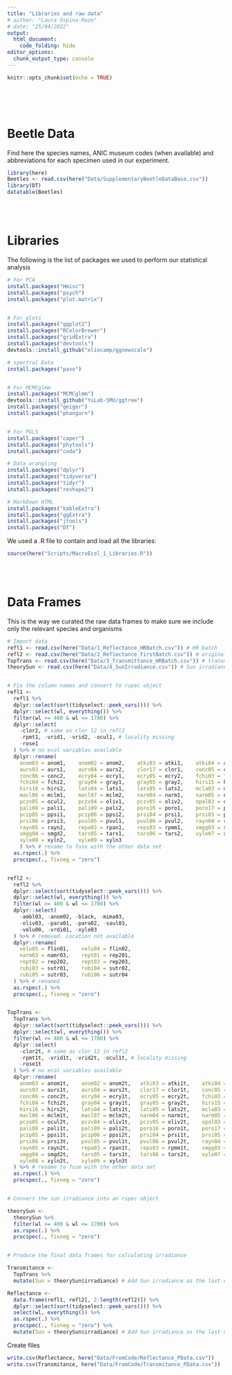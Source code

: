 ```yaml
---
title: "Libraries and raw data"
# author: "Laura Ospina-Rozo"
# date: "25/04/2022"
output:
  html_document: 
    code_folding: hide
editor_options:
  chunk_output_type: console
---
```


```r
knitr::opts_chunk$set(echo = TRUE)
```

<br>
<br>
<br>

# Beetle Data

Find here the species names, ANIC museum codes (when available) and abbreviations for each specimen used in our experiment.

```r
library(here)
Beetles <- read.csv(here("Data/SupplementaryBeetleDataBase.csv"))
library(DT)
datatable(Beetles)
```

<br>
<br>

# Libraries

The following is the list of packages we used to perform our statistical analysis

```r

# For PCA
install.packages("Hmisc")
install.packages("psych")
install.packages("plot.matrix")


# For plots
install.packages("ggplot2")
install.packages("RColorBrewer")
install.packages("gridExtra")
install.packages("devtools")
devtools::install_github("eliocamp/ggnewscale")

# spectral Data
install.packages("pavo")


# For MCMCglmm
install.packages("MCMCglmm")
devtools::install_github("YuLab-SMU/ggtree")
install.packages("geiger")
install.packages("phangorn")


# For PGLS
install.packages("caper")
install.packages("phytools")
install.packages("coda")

# Data wrangling
install.packages("dplyr")
install.packages("tidyverse")
install.packages("tidyr")
install.packages("reshape2")

# MarkDown HTML
install.packages("kableExtra")
install.packages("ggExtra")
install.packages("jtools")
install.packages("DT")
```

We used a .R file to contain and load all the libraries:

```r
source(here("Scripts/MacroEcol_1_Libraries.R"))
```

<br>
<br>

# Data Frames

This is the way we curated the raw data frames to make sure we include only the relevant species and organisms

```r
# Import data
refl1 <- read.csv(here("Data/1_Reflectance_HRBatch.csv")) # HR batch
refl2 <- read.csv(here("Data/2_Reflectance_FirstBatch.csv")) # original
TopTrans <- read.csv(here("Data/3_Transmittance_HRBatch.csv")) # transmittance
theorySun <- read.csv(here("Data/4_SunIrradiance.csv")) # Sun irradiance


# Fix the column names and convert to rspec object
refl1 <-
  refl1 %>%
  dplyr::select(sort(tidyselect::peek_vars())) %>%
  dplyr::select(wl, everything()) %>%
  filter(wl >= 400 & wl <= 1700) %>%
  dplyr::select(
    -clor2, # same as clor 12 in refl2
    -rpmt1, -vrid1, -vrid2, -ocul1, # locality missing
    -rose1
  ) %>% # no ecol variables available
  dplyr::rename(
    anom03 = anom1,    anom02 = anom2,    atki03 = atki1,    atki04 = atki2,
    aurs03 = aurs1,    aurs04 = aurs2,    clor17 = clor1,    conc05 = conc1,
    conc06 = conc2,    ecry04 = ecry1,    ecry05 = ecry2,    fchi03 = fchi1,
    fchi04 = fchi2,    gray04 = gray1,    gray05 = gray2,    hirs15 = hirs1,
    hirs16 = hirs2,    lats04 = lats1,    lats05 = lats2,    mcla03 = mcla1,
    macl06 = mclm1,    macl07 = mclm2,    narm04 = narm1,    narm05 = narm2,
    pczo05 = ocul2,    pczv04 = oliv1,    pczv05 = oliv2,    opal03 = opal1,
    pali08 = pali1,    pali09 = pali2,    poro16 = poro1,    poro17 = poro2,
    pczp05 = ppsi1,    pczp06 = ppsi2,    prsi04 = prsi1,    prsi05 = prsi2,
    prsi06 = prsi3,    pvul05 = pvul1,    pvul06 = pvul2,    rayn04 = rayn1,
    rayn05 = rayn2,    repa03 = rpan1,    reps03 = rpmm1,    smgg03 = smgd1,
    smgg04 = smgd2,    tars05 = tars1,    tars06 = tars2,    xyle07 = xyln1,
    xyle08 = xyln2,    xyle09 = xyln3 
    ) %>% # rename to fuse with the other data set
  as.rspec(.) %>%
  procspec(., fixneg = "zero")


refl2 <-
  refl2 %>%
  dplyr::select(sort(tidyselect::peek_vars())) %>%
  dplyr::select(wl, everything()) %>%
  filter(wl >= 400 & wl <= 1700) %>%
  dplyr::select(
    -ambl03, -anom02, -black, -mima03,
    -oliv03, -para01, -para02, -saul03,
    -velu00, -vrdi01, -xyle03
  ) %>% # removed. Location not available
  dplyr::rename(
    velu05 = flin01,    velu04 = flin02,
    narm03 = namr03,    rept01 = rep201,
    rept02 = rep202,    rept03 = rep203,
    rubi03 = sutr01,    rubi04 = sutr02,
    rubi05 = sutr03,    rubi06 = sutr04
  ) %>% # renamed
  as.rspec(.) %>%
  procspec(., fixneg = "zero")


TopTrans <-
  TopTrans %>%
  dplyr::select(sort(tidyselect::peek_vars())) %>%
  dplyr::select(wl, everything()) %>%
  filter(wl >= 400 & wl <= 1700) %>%
  dplyr::select(
    -clor2t, # same as clor 12 in refl2
    -rpmt1t, -vrid1t, -vrid2t, -ocul1t, # locality missing
    -rose1t
  ) %>% # no ecol variables available
  dplyr::rename(
    anom03 = anom1t,    anom02 = anom2t,   atki03 = atki1t,    atki04 = atki2t,
    aurs03 = aurs1t,    aurs04 = aurs2t,   clor17 = clor1t,    conc05 = conc1t,
    conc06 = conc2t,    ecry04 = ecry1t,   ecry05 = ecry2t,    fchi03 = fchi1t,
    fchi04 = fchi2t,    gray04 = gray1t,   gray05 = gray2t,    hirs15 = hirs1t,
    hirs16 = hirs2t,    lats04 = lats1t,   lats05 = lats2t,    mcla03 = mcla1t,
    macl06 = mclm1t,    macl07 = mclm2t,   narm04 = narm1t,    narm05 = narm2t,
    pczo05 = ocul2t,    pczv04 = oliv1t,   pczv05 = oliv2t,    opal03 = opal1t,
    pali08 = pali1t,    pali09 = pali2t,   poro16 = poro1t,    poro17 = poro2t,
    pczp05 = ppsi1t,    pczp06 = ppsi2t,   prsi04 = prsi1t,    prsi05 = prsi2t,
    prsi06 = prsi3t,    pvul05 = pvul1t,   pvul06 = pvul2t,    rayn04 = rayn1t,
    rayn05 = rayn2t,    repa03 = rpan1t,   reps03 = rpmm1t,    smgg03 = smgd1t,
    smgg04 = smgd2t,    tars05 = tars1t,   tars06 = tars2t,    xyle07 = xyln1t,
    xyle08 = xyln2t,    xyle09 = xyln3t
  ) %>% # rename to fuse with the other data set
  as.rspec(.) %>%
  procspec(., fixneg = "zero")


# Convert the sun irradiance into an rspec object

theorySun <-
  theorySun %>%
  filter(wl >= 400 & wl <= 1700) %>%
  as.rspec(.) %>%
  procspec(., fixneg = "zero")


# Produce the final data frames for calculating irradiance

Transmitance <-
  TopTrans %>%
  mutate(Sun = theorySun$irradiance) # Add Sun irradiance as the last column

Reflectance <-
  data.frame(refl1, refl2[, 2:length(refl2)]) %>%
  dplyr::select(sort(tidyselect::peek_vars())) %>%
  select(wl, everything()) %>%
  as.rspec(.) %>%
  procspec(., fixneg = "zero") %>%
  mutate(Sun = theorySun$irradiance) # Add Sun irradiance as the last column
```

Create files

```r

write.csv(Reflectance, here("Data/FromCode/Reflectance_PData.csv"))
write.csv(Transmitance, here("Data/FromCode/Transmitance_PData.csv"))
```


